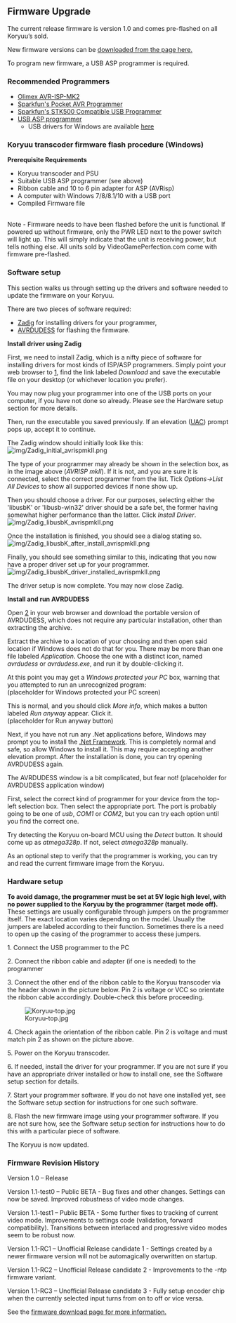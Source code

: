 == Firmware Upgrade ==

The current release firmware is version 1.0 and comes pre-flashed on all Koryuu’s sold.

New firmware versions can be [https://github.com/megari/koryuu-fw/releases downloaded from the page here.]

To program new firmware, a USB ASP programmer is required.

=== Recommended Programmers ===

* [https://www.olimex.com/Products/AVR/Programmers/AVR-ISP-MK2/open-source-hardware Olimex AVR-ISP-MK2]
* [https://www.sparkfun.com/products/9825 Sparkfun's Pocket AVR Programmer]
* [https://www.sparkfun.com/products/8702 Sparkfun's STK500 Compatible USB Programmer]
* [https://www.fischl.de/usbasp/ USB ASP programmer]
** USB drivers for Windows are available [https://protostack.com.au/download/USBasp-win-driver-x86-x64-v3.0.7.zip here]

=== Koryuu transcoder firmware flash procedure (Windows) ===

'''Prerequisite Requirements'''

* Koryuu transcoder and PSU
* Suitable USB ASP programmer (see above)
* Ribbon cable and 10 to 6 pin adapter for ASP (AVRisp)
* A computer with Windows 7/8/8.1/10 with a USB port
* Compiled Firmware file
<br>
Note - Firmware needs to have been flashed before the unit is functional. If powered up without firmware, only the PWR LED next to the power switch will light up. This will simply indicate that the unit is receiving power, but tells nothing else. All units sold by VideoGamePerfection.com come with firmware pre-flashed.

=== Software setup ===

This section walks us through setting up the drivers and software needed to update the firmware on your Koryuu.

There are two pieces of software required:
* [https://zadig.akeo.ie/ Zadig] for installing drivers for your programmer,
* [https://blog.zakkemble.net/avrdudess-a-gui-for-avrdude/ AVRDUDESS] for flashing the firmware.

'''Install driver using Zadig'''

First, we need to install Zadig, which is a nifty piece of software for installing drivers for most kinds of ISP/ASP programmers. Simply point your web browser to [https://zadig.akeo.ie/], find the link labeled ''Download'' and save the executable file on your desktop (or whichever location you prefer).

You may now plug your programmer into one of the USB ports on your computer, if you have not done so already. Please see the Hardware setup section for more details.

Then, run the executable you saved previously. If an elevation ([https://en.wikipedia.org/wiki/User_Account_Control UAC]) prompt pops up, accept it to continue.

The Zadig window should initially look like this:<br>
[[File:img/Zadig_initial_avrispmkII.png]]

The type of your programmer may already be shown in the selection box, as in the image above (''AVRISP mkII''). If it is not, and you are sure it is connected, select the correct programmer from the list. Tick ''Options->List All Devices'' to show all supported devices if none show up.

Then you should choose a driver. For our purposes, selecting either the 'libusbK' or 'libusb-win32' driver should be a safe bet, the former having somewhat higher performance than the latter. Click ''Install Driver''.<br>
[[File:img/Zadig_libusbK_avrispmkII.png]]

Once the installation is finished, you should see a dialog stating so.<br>
[[File:img/Zadig_libusbK_after_install_avrispmkII.png]]

Finally, you should see something similar to this, indicating that you now have a proper driver set up for your programmer.<br>
[[File:img/Zadig_libusbK_driver_installed_avrispmkII.png]]

The driver setup is now complete. You may now close Zadig.

'''Install and run AVRDUDESS'''

Open [https://blog.zakkemble.net/avrdudess-a-gui-for-avrdude/] in your web browser and download the portable version of AVRDUDESS, which does not require any particular installation, other than extracting the archive.

Extract the archive to a location of your choosing and then open said location if Windows does not do that for you. There may be more than one file labeled ''Application''. Choose the one with a distinct icon, named ''avrdudess'' or ''avrdudess.exe'', and run it by double-clicking it.

At this point you may get a ''Windows protected your PC'' box, warning that you attempted to run an unrecognized program:<br>
(placeholder for Windows protected your PC screen)

This is normal, and you should click ''More info'', which makes a button labeled ''Run anyway'' appear. Click it.<br>
(placeholder for Run anyway button)

Next, if you have not run any .Net applications before, Windows may prompt you to install the [https://en.wikipedia.org/wiki/.NET_Framework .Net Framework]. This is completely normal and safe, so allow Windows to install it. This may require accepting another elevation prompt. After the installation is done, you can try opening AVRDUDESS again.

The AVRDUDESS window is a bit complicated, but fear not!
(placeholder for AVRDUDESS application window)

First, select the correct kind of programmer for your device from the top-left selection box. Then select the appropriate port. The port is probably going to be one of ''usb'', ''COM1'' or ''COM2'', but you can try each option until you find the correct one.

Try detecting the Koryuu on-board MCU using the ''Detect'' button. It should come up as ''atmega328p''. If not, select ''atmega328p'' manually.

As an optional step to verify that the programmer is working, you can try and read the current firmware image from the Koryuu.

=== Hardware setup ===

'''To avoid damage, the programmer must be set at 5V logic high level, with no power supplied to the Koryuu by the programmer (target mode off).''' These settings are usually configurable through jumpers on the programmer itself. The exact location varies depending on the model. Usually the jumpers are labeled according to their function. Sometimes there is a need to open up the casing of the programmer to access these jumpers.

1. Connect the USB programmer to the PC

2. Connect the ribbon cable and adapter (if one is needed) to the programmer

3. Connect the other end of the ribbon cable to the Koryuu transcoder via the header shown in the picture below. Pin 2 is voltage or VCC so orientate the ribbon cable accordingly. Double-check this before proceeding.

[[File:Koryuu-top.jpg]]

4. Check again the orientation of the ribbon cable. Pin 2 is voltage and must match pin 2 as shown on the picture above.

5. Power on the Koryuu transcoder.

6. If needed, install the driver for your programmer. If you are not sure if you have an appropriate driver installed or how to install one, see the Software setup section for details.

7. Start your programmer software. If you do not have one installed yet, see the Software setup section for instructions for one such software.

8. Flash the new firmware image using your programmer software. If you are not sure how, see the Software setup section for instructions how to do this with a particular piece of software.

The Koryuu is now updated.

=== Firmware Revision History ===

Version 1.0 – Release

Version 1.1-test0 – Public BETA - Bug fixes and other changes. Settings can now be saved. Improved robustness of video mode changes.

Version 1.1-test1 – Public BETA - Some further fixes to tracking of current video mode. Improvements to settings code (validation, forward compatibility). Transitions between interlaced and progressive video modes seem to be robust now.

Version 1.1-RC1 – Unofficial Release candidate 1 - Settings created by a newer firmware version will not be automagically overwritten on startup.

Version 1.1-RC2 – Unofficial Release candidate 2 - Improvements to the -ntp firmware variant.

Version 1.1-RC3 – Unofficial Release candidate 3 - Fully setup encoder chip when the currently selected input turns from on to off or vice versa.

See the [https://github.com/megari/koryuu-fw/releases firmware download page for more information.]
